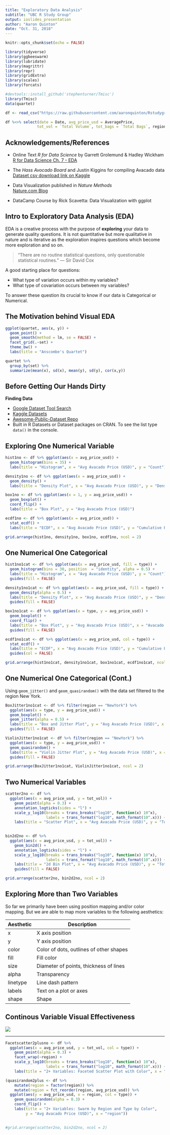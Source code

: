 ```yaml
---
title: "Exploratory Data Analysis"
subtitle: "UBC R Study Group"
output: ioslides_presentation
author: "Aaron Quinton"
date: "Oct. 31, 2018"
---
```


```r
knitr::opts_chunk$set(echo = FALSE)

library(tidyverse)
library(ggbeeswarm)
library(lubridate)
library(magrittr)
library(repr)
library(gridExtra)
library(scales)
library(forcats)

#devtools::install_github('stephenturner/Tmisc')
library(Tmisc)
data(quartet)

df <- read_csv("https://raw.githubusercontent.com/aaronquinton/Rstudygroup_EDA/master/Data/avocado.csv")

df %<>% select(date = Date, avg_price_usd = AveragePrice, 
              tot_vol = `Total Volume`, tot_bags = `Total Bags`, region, type)

```

## Acknowledgements/References

- Online Text *R for Data Science* by Garrett Grolemund & Hadley Wickham  
[R for Data Science Ch. 7 - EDA](https://r4ds.had.co.nz/exploratory-data-analysis.html)

- The *Hass Avocado Board* and Justin Kiggins for compiling Avacado data  
[Dataset csv download link on Kaggle](https://www.kaggle.com/neuromusic/avocado-prices/home)

- Data Visualization published in *Nature Methods*  
[Nature.com Blog](http://blogs.nature.com/methagora/2013/07/data-visualization-points-of-view.html)

- DataCamp Course by Rick Scavetta: Data Visualization with ggplot


## Intro to Exploratory Data Analysis (EDA)

EDA is a creative process with the purpose of **exploring** your data to generate quality questions. It is not quantitative but more qualitative in nature and is iterative as the exploration inspires questions which become more exploration and so on.

>“There are no routine statistical questions, only questionable statistical routines.” — Sir David Cox  

A good starting place for questions:  

 - What type of variation occurs within my variables?  
 - What type of covariation occurs between my variables?

To answer these question its crucial to know if our data is Categorical or Numerical.


## The Motivation behind Visual EDA

```r

ggplot(quartet, aes(x, y)) + 
  geom_point() +
  geom_smooth(method = lm, se = FALSE) +
  facet_grid(.~set) +
  theme_bw() +
  labs(title = "Anscombe's Quartet")

quartet %>%
  group_by(set) %>%
  summarize(mean(x), sd(x), mean(y), sd(y), cor(x,y))

```


## Before Getting Our Hands Dirty

**Finding Data**

- [Google Dataset Tool Search](https://toolbox.google.com/datasetsearch)
- [Kaggle Datasets](https://www.kaggle.com/datasets)
- [Awesome-Public-Dataset Repo](https://github.com/awesomedata/awesome-public-datasets)
- Built in R Datasets or Dataset packages on CRAN. To see the list type `data()` in the console.
  
  
## Exploring One Numerical Variable

```r

hist1no <- df %>% ggplot(aes(x = avg_price_usd)) + 
  geom_histogram(bins = 35) + 
  labs(title = "Histogram", x = "Avg Avacado Price (USD)", y = "Count")

density1no <- df %>% ggplot(aes(x = avg_price_usd)) + 
  geom_density() + 
  labs(title = "Density Plot", x = "Avg Avacado Price (USD)", y = "Density")

box1no <- df %>% ggplot(aes(x = 1, y = avg_price_usd)) + 
  geom_boxplot() + 
  coord_flip() + 
  labs(title = "Box Plot", y = "Avg Avacado Price (USD)")

ecdf1no <- df %>% ggplot(aes(x = avg_price_usd)) + 
  stat_ecdf() + 
  labs(title = "ECDF", x = "Avg Avacado Price (USD)", y = "Cumulative Probability")

grid.arrange(hist1no, density1no, box1no, ecdf1no, ncol = 2)

```

## One Numerical One Categorical

```r

hist1no1cat <- df %>% ggplot(aes(x = avg_price_usd, fill = type)) + 
  geom_histogram(bins = 30, position  = "identity", alpha = 0.5) + 
  labs(title = "Histogram", x = "Avg Avacado Price (USD)", y = "Count") +
  guides(fill = FALSE)

density1no1cat <- df %>% ggplot(aes(x = avg_price_usd, fill = type)) + 
  geom_density(alpha = 0.5) + 
  labs(title = "Density Plot", x = "Avg Avacado Price (USD)", y = "Density") +
  guides(fill = FALSE)

box1no1cat <- df %>% ggplot(aes(x = type, y = avg_price_usd)) + 
  geom_boxplot() + 
  coord_flip() + 
  labs(title = "Box Plot", y = "Avg Avacado Price (USD)", x = "Avacado Type") +
  guides(fill = FALSE)

ecdf1no1cat <- df %>% ggplot(aes(x = avg_price_usd, col = type)) + 
  stat_ecdf() + 
  labs(title = "ECDF", x = "Avg Avacado Price (USD)", y = "Cumulative Probability") +
  guides(col = FALSE)

grid.arrange(hist1no1cat, density1no1cat, box1no1cat, ecdf1no1cat, ncol = 2)

```

## One Numerical One Categorical (Cont.)

Using `geom_jitter()` and `geom_quasirandom()` with the data set filtered to the region New York.

```r

BoxJitter1no1cat <- df %>% filter(region == "NewYork") %>% 
  ggplot(aes(x = type, y = avg_price_usd)) + 
  geom_boxplot() +
  geom_jitter(alpha = 0.5) + 
  labs(title = "Box and Jitter Plot", y = "Avg Avacado Price (USD)", x = "Avacado Type") +
  guides(fill = FALSE)

ViolinJitter1no1cat <- df %>% filter(region == "NewYork") %>% 
  ggplot(aes(x = type, y = avg_price_usd)) + 
  geom_quasirandom() + 
  labs(title = "Violin Jitter Plot", y = "Avg Avacado Price (USD)", x = "Avacado Type") +
  guides(fill = FALSE)

grid.arrange(BoxJitter1no1cat, ViolinJitter1no1cat, ncol = 2)

```

## Two Numerical Variables

```r

scatter2no <- df %>%
  ggplot(aes(x = avg_price_usd, y = tot_vol)) + 
    geom_point(alpha = 0.3) +
    annotation_logticks(sides = "l") +
    scale_y_log10(breaks = trans_breaks("log10", function(x) 10^x),
                  labels = trans_format("log10", math_format(10^.x))) +
    labs(title = "Scatter Plot", x = "Avg Avacado Price (USD)", y = "Total Volume")
    

bin2d2no <- df %>%
  ggplot(aes(x = avg_price_usd, y = tot_vol)) + 
    geom_bin2d() +
    annotation_logticks(sides = "l") +
    scale_y_log10(breaks = trans_breaks("log10", function(x) 10^x),
                  labels = trans_format("log10", math_format(10^.x))) +
    labs(title = "2d Bin Plot", x = "Avg Avacado Price (USD)", y = "Total Volume") +
    guides(fill = FALSE)

grid.arrange(scatter2no, bin2d2no, ncol = 2)

```

## Exploring More than Two Variables

So far we primarily have been using position mapping and/or color mapping. But we are able to map more variables to the following aesthetics:

|Aesthetic|Description|
|---|---|
|x|X axis position|
|y|Y axis position|
|color|Color of dots, outlines of other shapes|
|fill|Fill color|
|size|Diameter of points, thickness of lines|
|alpha|Transparency|
|linetype|Line dash pattern|
|labels|Text on a plot or axes|
|shape|Shape|

## Continous Variable Visual Effectiveness

![](./Continuous-Visual-Guide)


---

```r
Facetscatter2plusno <- df %>%
  ggplot(aes(x = avg_price_usd, y = tot_vol, col = type)) + 
    geom_point(alpha = 0.3) +
    facet_wrap(~region) +
    scale_y_log10(breaks = trans_breaks("log10", function(x) 10^x),
                  labels = trans_format("log10", math_format(10^.x))) +
    labs(title = "2+ Variables: Faceted Scatter Plot with Color", x = "Avg Avacado Price (USD)", y = "Total Volume")


```

```r


(quasirandom2plus <- df %>%
    mutate(region = factor(region)) %>%
    mutate(region = fct_reorder(region, avg_price_usd)) %>% 
  ggplot(aes(y = avg_price_usd, x = region, col = type)) + 
    geom_quasirandom(alpha = 0.3) +
    coord_flip() +
    labs(title = "2+ Variables: Swarm by Region and Type by Color", 
         y = "Avg Avacado Price (USD)", x = "region"))
    

#grid.arrange(scatter2no, bin2d2no, ncol = 2)

```

